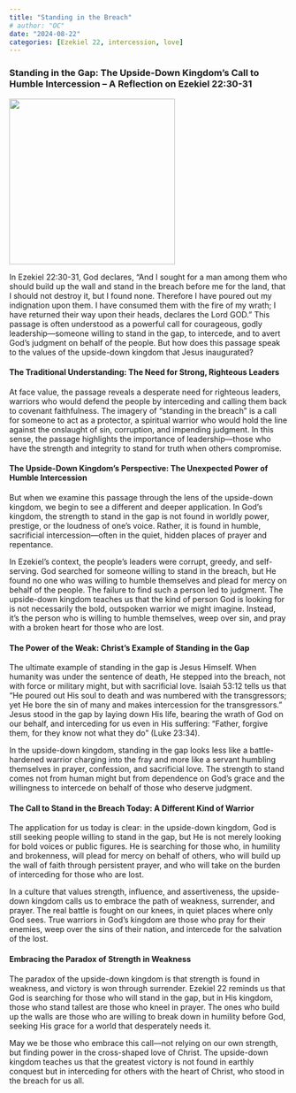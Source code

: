 ```yaml
---
title: "Standing in the Breach"
# author: "OC"
date: "2024-08-22"
categories: [Ezekiel 22, intercession, love]
---
```


### Standing in the Gap: The Upside-Down Kingdom’s Call to Humble Intercession – A Reflection on Ezekiel 22:30-31

![](lonely.jpeg){fig-align="center" width="300"}

In Ezekiel 22:30-31, God declares, “And I sought for a man among them who should build up the wall and stand in the breach before me for the land, that I should not destroy it, but I found none. Therefore I have poured out my indignation upon them. I have consumed them with the fire of my wrath; I have returned their way upon their heads, declares the Lord GOD.” This passage is often understood as a powerful call for courageous, godly leadership—someone willing to stand in the gap, to intercede, and to avert God’s judgment on behalf of the people. But how does this passage speak to the values of the upside-down kingdom that Jesus inaugurated?

#### The Traditional Understanding: The Need for Strong, Righteous Leaders

At face value, the passage reveals a desperate need for righteous leaders, warriors who would defend the people by interceding and calling them back to covenant faithfulness. The imagery of “standing in the breach” is a call for someone to act as a protector, a spiritual warrior who would hold the line against the onslaught of sin, corruption, and impending judgment. In this sense, the passage highlights the importance of leadership—those who have the strength and integrity to stand for truth when others compromise.

#### The Upside-Down Kingdom’s Perspective: The Unexpected Power of Humble Intercession

But when we examine this passage through the lens of the upside-down kingdom, we begin to see a different and deeper application. In God’s kingdom, the strength to stand in the gap is not found in worldly power, prestige, or the loudness of one’s voice. Rather, it is found in humble, sacrificial intercession—often in the quiet, hidden places of prayer and repentance.

In Ezekiel’s context, the people’s leaders were corrupt, greedy, and self-serving. God searched for someone willing to stand in the breach, but He found no one who was willing to humble themselves and plead for mercy on behalf of the people. The failure to find such a person led to judgment. The upside-down kingdom teaches us that the kind of person God is looking for is not necessarily the bold, outspoken warrior we might imagine. Instead, it’s the person who is willing to humble themselves, weep over sin, and pray with a broken heart for those who are lost.

#### The Power of the Weak: Christ’s Example of Standing in the Gap

The ultimate example of standing in the gap is Jesus Himself. When humanity was under the sentence of death, He stepped into the breach, not with force or military might, but with sacrificial love. Isaiah 53:12 tells us that “He poured out His soul to death and was numbered with the transgressors; yet He bore the sin of many and makes intercession for the transgressors.” Jesus stood in the gap by laying down His life, bearing the wrath of God on our behalf, and interceding for us even in His suffering: “Father, forgive them, for they know not what they do” (Luke 23:34).

In the upside-down kingdom, standing in the gap looks less like a battle-hardened warrior charging into the fray and more like a servant humbling themselves in prayer, confession, and sacrificial love. The strength to stand comes not from human might but from dependence on God’s grace and the willingness to intercede on behalf of those who deserve judgment.

#### The Call to Stand in the Breach Today: A Different Kind of Warrior

The application for us today is clear: in the upside-down kingdom, God is still seeking people willing to stand in the gap, but He is not merely looking for bold voices or public figures. He is searching for those who, in humility and brokenness, will plead for mercy on behalf of others, who will build up the wall of faith through persistent prayer, and who will take on the burden of interceding for those who are lost.

In a culture that values strength, influence, and assertiveness, the upside-down kingdom calls us to embrace the path of weakness, surrender, and prayer. The real battle is fought on our knees, in quiet places where only God sees. True warriors in God’s kingdom are those who pray for their enemies, weep over the sins of their nation, and intercede for the salvation of the lost.

#### Embracing the Paradox of Strength in Weakness

The paradox of the upside-down kingdom is that strength is found in weakness, and victory is won through surrender. Ezekiel 22 reminds us that God is searching for those who will stand in the gap, but in His kingdom, those who stand tallest are those who kneel in prayer. The ones who build up the walls are those who are willing to break down in humility before God, seeking His grace for a world that desperately needs it.

May we be those who embrace this call—not relying on our own strength, but finding power in the cross-shaped love of Christ. The upside-down kingdom teaches us that the greatest victory is not found in earthly conquest but in interceding for others with the heart of Christ, who stood in the breach for us all.
